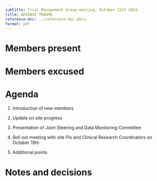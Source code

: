 ```yaml
---
subtitle: Trial Management Group meeting, October 11th 2024
title: ADVANCE TRAUMA
reference-doc: ../reference-doc.docx
format: pdf
---
```


# Members present

# Members excused

# Agenda

1. Introduction of new members

2. Update on site progress

3. Presentation of Joint Steering and Data Monitoring Committee

4. Roll out meeting with site PIs and Clinical Research Coordinators on October 19th 

5. Additional points

# Notes and decisions
